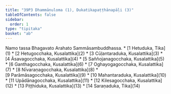 ```yaml
---
title: "39P3 Dhammānuloma (1), Dukatikapaṭṭhānapāḷi (3)"
tableOfContents: false
sidebar:
  order: 1
type: "tipitaka"
basket: "ab"
---
```


<Paragraph number="1" type="center">
Namo tassa Bhagavato Arahato Sammāsambuddhassa.

</Paragraph>

<TableOfContents>
* [1 Hetuduka, Tika](1)
* [2 Hetugocchaka, Kusalattika](2)
* [3 Cūḷantaraduka, Kusalattika](3)
* [4 Āsavagocchaka, Kusalattika](4)
* [5 Saññojanagocchaka, Kusalattika](5)
* [6 Ganthagocchaka, Kusalattika](6)
* [7 Oghayogagocchaka, Kusalattika](7)
* [8 Nīvaraṇagocchaka, Kusalattika](8)
* [9 Parāmāsagocchaka, Kusalattika](9)
* [10 Mahantaraduka, Kusalattika](10)
* [11 Upādānagocchaka, Kusalattika](11)
* [12 Kilesagocchaka, Kusalattika](12)
* [13 Piṭṭhiduka, Kusalattika](13)
* [14 Saraṇaduka, Tika](14)
</TableOfContents>
